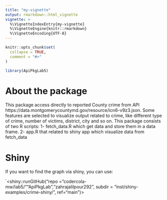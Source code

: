 ```yaml
---
title: "my-vignette"
output: rmarkdown::html_vignette
vignette: >
  %\VignetteIndexEntry{my-vignette}
  %\VignetteEngine{knitr::rmarkdown}
  %\VignetteEncoding{UTF-8}
---
```


```r
knitr::opts_chunk$set(
  collapse = TRUE,
  comment = "#>"
)
```

```r
library(ApiPkgLab5)
```
# About the package
This package access directly to reported County crime  from API https://data.montgomerycountymd.gov/resource/icn6-v9z3.json. Some features are selected to visualize output related to crime, like different type of crime, number of victims, district, city and so on.
This package consists of two R scripts: 1- fetch_data.R which get data and store them in a data frame. 2- app.R that related to shiny app which visualize data from fetch_data

# Shiny
If you want to find the graph via shiny, you can use:

`<shiny::runGitHub("repo = "codercola-mw/lab5/""ApiPkgLab","zahrajalilpour292", subdir = "inst/shiny-examples/crime-shiny/", ref="main")>
